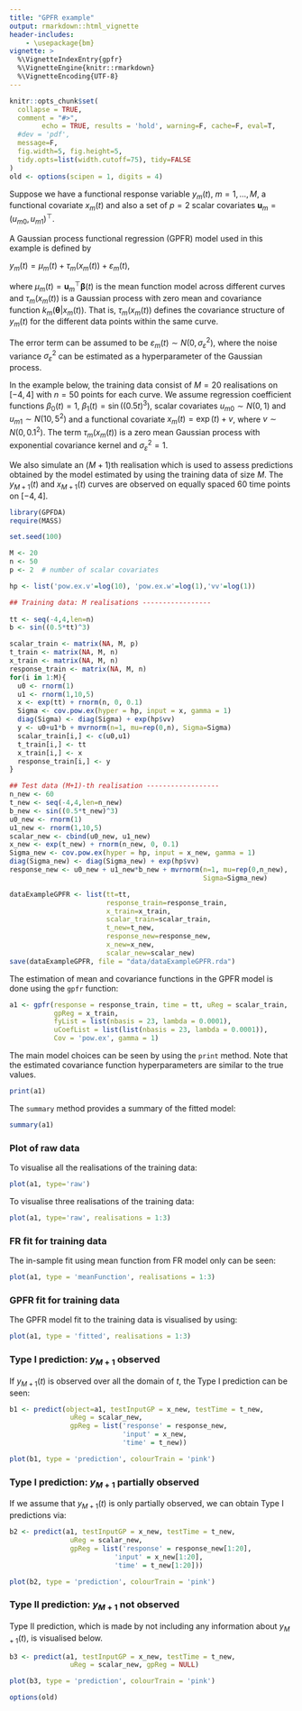 ```yaml
---
title: "GPFR example"
output: rmarkdown::html_vignette
header-includes:
    - \usepackage{bm}
vignette: >
  %\VignetteIndexEntry{gpfr}
  %\VignetteEngine{knitr::rmarkdown}
  %\VignetteEncoding{UTF-8}
---
```


```r
knitr::opts_chunk$set(
  collapse = TRUE,
  comment = "#>",
        echo = TRUE, results = 'hold', warning=F, cache=F, eval=T,
  #dev = 'pdf', 
  message=F, 
  fig.width=5, fig.height=5,
  tidy.opts=list(width.cutoff=75), tidy=FALSE
)
old <- options(scipen = 1, digits = 4)
```



Suppose we have a functional response variable $y_m(t), \ m=1,\dots,M$, a 
functional covariate $x_m(t)$ and also a set of $p=2$ scalar covariates 
$\textbf{u}_m = (u_{m0},u_{m1})^\top$.

A Gaussian process functional regression (GPFR) model used in this example is
defined by

$y_m(t) = \mu_m(t) + \tau_m(x_m(t)) + \varepsilon_m(t)$,

where $\mu_m(t) = \textbf{u}_m^\top \boldsymbol{\beta}(t)$ is the mean function
model across different curves and $\tau_m(x_m(t))$ is a Gaussian process with 
zero mean and covariance function $k_m(\boldsymbol{\theta}|x_m(t))$. That is, 
$\tau_m(x_m(t))$ defines the covariance structure of $y_m(t)$ for the different
data points within the same curve. 

The error term can be assumed to be $\varepsilon_m(t) \sim N(0, \sigma_\varepsilon^2)$, 
where the noise variance $\sigma_\varepsilon^2$ can be estimated as a hyperparameter 
of the Gaussian process.


In the example below, the training data consist of $M=20$ realisations on $[-4,4]$ with 
$n=50$ points for each curve. We assume regression coefficient functions
$\beta_0(t)=1$, $\beta_1(t)=\sin((0.5 t)^3)$, scalar covariates 
$u_{m0} \sim N(0,1)$ and $u_{m1} \sim N(10,5^2)$ and a functional covariate
$x_m(t) = \exp(t) + v$, where $v \sim N(0, 0.1^2)$. The term $\tau_m(x_m(t))$ is
a zero mean Gaussian process with exponential covariance kernel and 
$\sigma_\varepsilon^2 = 1$.

We also simulate an $(M+1)$th realisation which is used to assess predictions 
obtained by the model estimated by using the training data of size $M$. The 
$y_{M+1}(t)$ and $x_{M+1}(t)$ curves are observed on equally spaced $60$ time points on $[-4,4]$.



```r
library(GPFDA)
require(MASS)
```

```r
set.seed(100)

M <- 20
n <- 50
p <- 2  # number of scalar covariates

hp <- list('pow.ex.v'=log(10), 'pow.ex.w'=log(1),'vv'=log(1))

## Training data: M realisations -----------------
 
tt <- seq(-4,4,len=n)
b <- sin((0.5*tt)^3)

scalar_train <- matrix(NA, M, p)
t_train <- matrix(NA, M, n)
x_train <- matrix(NA, M, n)
response_train <- matrix(NA, M, n)
for(i in 1:M){
  u0 <- rnorm(1)
  u1 <- rnorm(1,10,5)
  x <- exp(tt) + rnorm(n, 0, 0.1)
  Sigma <- cov.pow.ex(hyper = hp, input = x, gamma = 1)
  diag(Sigma) <- diag(Sigma) + exp(hp$vv)
  y <- u0+u1*b + mvrnorm(n=1, mu=rep(0,n), Sigma=Sigma)
  scalar_train[i,] <- c(u0,u1)
  t_train[i,] <- tt
  x_train[i,] <- x
  response_train[i,] <- y
}

## Test data (M+1)-th realisation ------------------
n_new <- 60
t_new <- seq(-4,4,len=n_new)
b_new <- sin((0.5*t_new)^3)
u0_new <- rnorm(1)
u1_new <- rnorm(1,10,5)
scalar_new <- cbind(u0_new, u1_new)
x_new <- exp(t_new) + rnorm(n_new, 0, 0.1)
Sigma_new <- cov.pow.ex(hyper = hp, input = x_new, gamma = 1)
diag(Sigma_new) <- diag(Sigma_new) + exp(hp$vv)
response_new <- u0_new + u1_new*b_new + mvrnorm(n=1, mu=rep(0,n_new), 
                                                Sigma=Sigma_new)
```

```r
dataExampleGPFR <- list(tt=tt, 
                        response_train=response_train, 
                        x_train=x_train, 
                        scalar_train=scalar_train, 
                        t_new=t_new,
                        response_new=response_new,
                        x_new=x_new, 
                        scalar_new=scalar_new)
save(dataExampleGPFR, file = "data/dataExampleGPFR.rda")
```

The estimation of mean and covariance functions in the GPFR model is done using 
the `gpfr` function:
```r
a1 <- gpfr(response = response_train, time = tt, uReg = scalar_train,
           gpReg = x_train,
           fyList = list(nbasis = 23, lambda = 0.0001),
           uCoefList = list(list(nbasis = 23, lambda = 0.0001)),
           Cov = 'pow.ex', gamma = 1)
```

The main model choices can be seen by using the `print` method. Note that the 
estimated covariance function hyperparameters are similar to the true values.
```r
print(a1)
```


The `summary` method provides a summary of the fitted model:
```r
summary(a1)
```





### Plot of raw data

To visualise all the realisations of the training data:
```r
plot(a1, type='raw')
```



To visualise three realisations of the training data:
```r
plot(a1, type='raw', realisations = 1:3)
```


### FR fit for training data

The in-sample fit using mean function from FR model only can be seen:
```r
plot(a1, type = 'meanFunction', realisations = 1:3)
```

### GPFR fit for training data
 
The GPFR model fit to the training data is visualised by using:
```r
plot(a1, type = 'fitted', realisations = 1:3)
```


### Type I prediction: $y_{M+1}$ observed

If $y_{M+1}(t)$ is observed over all the domain of $t$, the Type I prediction can be seen:

```r
b1 <- predict(object=a1, testInputGP = x_new, testTime = t_new,
               uReg = scalar_new, 
               gpReg = list('response' = response_new,
                            'input' = x_new,
                            'time' = t_new))

plot(b1, type = 'prediction', colourTrain = 'pink')
```

### Type I prediction: $y_{M+1}$ partially observed

If we assume that $y_{M+1}(t)$ is only partially observed, we can obtain Type I predictions via: 

```r
b2 <- predict(a1, testInputGP = x_new, testTime = t_new,
               uReg = scalar_new, 
               gpReg = list('response' = response_new[1:20],
                          'input' = x_new[1:20],
                          'time' = t_new[1:20]))

plot(b2, type = 'prediction', colourTrain = 'pink')
```


### Type II prediction: $y_{M+1}$ not observed

Type II prediction, which is made by not including any information about $y_{M+1}(t)$, 
is visualised below.
```r
b3 <- predict(a1, testInputGP = x_new, testTime = t_new,
               uReg = scalar_new, gpReg = NULL)

plot(b3, type = 'prediction', colourTrain = 'pink')
```

```r
options(old)
```

